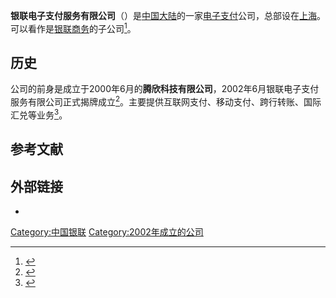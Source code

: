 '''银联电子支付服务有限公司'''（{{lang-en|ChinaPay}}）是[[中国大陆|中国大陆]]的一家[[电子支付|电子支付]]公司，总部设在[[上海|上海]]。可以看作是[[银联商务|银联商务]]的子公司<ref>{{cite news|title=神秘的银联：银联是什么？|url=http://money.163.com/14/0324/07/9O39149000253B0H.html|accessdate=2015-02-26|newspaper=理财周报|date=2014-03-24|archive-date=2015-02-26|archive-url=https://web.archive.org/web/20150226182330/http://money.163.com/14/0324/07/9O39149000253B0H.html|dead-url=no}}</ref>。

== 历史 ==
公司的前身是成立于2000年6月的'''腾欣科技有限公司'''，2002年6月银联电子支付服务有限公司正式揭牌成立<ref>{{cite book|author=唐春林|title=电子商务基础|year=2009|publisher=科学出版社|location=北京|isbn=978-7-03-024781-0|pages=104}}</ref>。主要提供互联网支付、移动支付、跨行转账、国际汇兑等业务<ref>{{cite book|author=上海市信息化委员会|title=2007上海软件企业名录|year=2007|publisher=上海教育出版社|isbn=978-7-5444-1088-5|pages=175}}</ref>。

== 参考文献 ==
{{reflist}}

== 外部链接 ==
* {{Official website|www.chinapay.cn}}

[[Category:中国银联|Category:中国银联]]
[[Category:2002年成立的公司|Category:2002年成立的公司]]